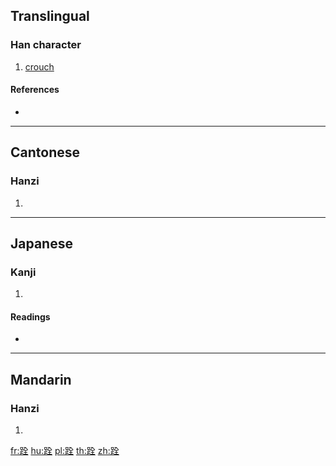 {{character info/new}}
==Translingual==

===Han character===
{{Han char|rn=157|rad=足|as=06|sn=13|four=68114|canj=RMOMG}}

# [[crouch]]

====References====
* {{Han ref|kx=1224.240|dkj=37502|dj=1696.160|hdz=63703.040|uh=8DE7|ud=36327|bh=E070|bd=57456}}

----

==Cantonese==

===Hanzi===
{{yue-hanzi|jyut=|y=chyun4}}

# {{defn|lang=yue|sort=足06}}

----

==Japanese==

===Kanji===
{{ja-kanji|grade=|rs=足06}}

# {{defn|lang=ja|sort=足06}}

====Readings====
* {{ja-readings|on=[[せん]] (sen), [[しゅん]] (shun), [[そん]] (son)|kun=[[ける]] (keru)|nanori=}}

----

==Mandarin==

===Hanzi===
{{cmn-hanzi|pin=[[zhuān]] ([[zhuan1]])|wg=chuan<sup>1</sup>}}

# {{defn|lang=cmn|sort=足06}}

[[fr:跧]]
[[hu:跧]]
[[pl:跧]]
[[th:跧]]
[[zh:跧]]